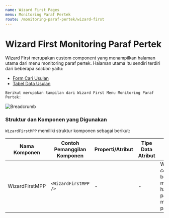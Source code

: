 ```yaml
---
name: Wizard First Pages
menu: Monitoring Paraf Pertek
route: /monitoring-paraf-pertek/wizard-first
---
```



# Wizard First Monitoring Paraf Pertek


Wizard First merupakan custom component yang menampilkan halaman utama
dari menu monitoring paraf pertek. 
Halaman utama itu sendiri terdiri dari beberapa *section* yaitu:
* [Form Cari Usulan](/monitoring-paraf-pertek/formcari "title")
* [Tabel Data Usulan](/monitoring-paraf-pertek/tablempp "title")


```Berikut merupakan tampilan dari Wizard First Menu Monitoring Paraf Pertek:```

![Breadcrumb](../../src/img/monitoring-pp/wizardMPP.png)



### Struktur dan Komponen yang Digunakan

`WizardFirstMPP` memiliki struktur komponen sebagai berikut:

| Nama Komponen         | Contoh Pemanggilan <br/> Komponen                  | Properti/Atribut   | Tipe Data <br/> Atribut | Penjelasan                                                                                                                                                                                               
| -------------         | ------------------------------------               | ------------------ | ----------------------- | -------------------------------------------------------------------------------------------------------------          |
| WizardFirstMPP        | `<WizardFirstMPP />`                               | -                  | -                       | WizardFirstMPP *component* berfungsi untuk <br/> menampilkan halaman utama pada menu monitoring paraf pertek           |



